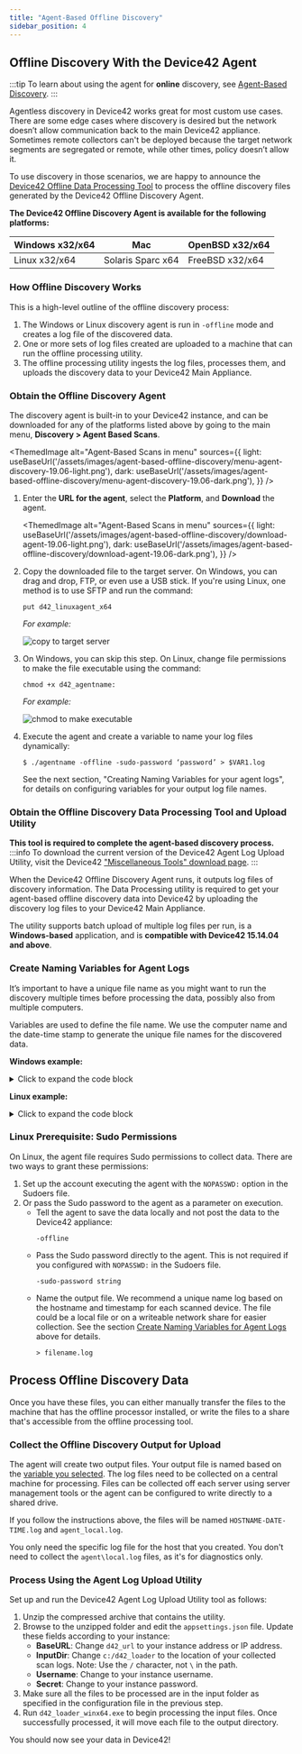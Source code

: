 ```yaml
---
title: "Agent-Based Offline Discovery"
sidebar_position: 4
---
```



## Offline Discovery With the Device42 Agent

:::tip
To learn about using the agent for **online** discovery, see [Agent-Based Discovery](agent-based-discovery.mdx).
:::

Agentless discovery in Device42 works great for most custom use cases. There are some edge cases where discovery is desired but the network doesn’t allow communication back to the main Device42 appliance. Sometimes remote collectors can't be deployed because the target network segments are segregated or remote, while other times, policy doesn’t allow it.

To use discovery in those scenarios, we are happy to announce the [Device42 Offline Data Processing Tool](#obtain-the-offline-discovery-data-processing-toolupload-utility) to process the offline discovery files generated by the Device42 Offline Discovery Agent. 

**The Device42 Offline Discovery Agent is available for the following platforms:**

| Windows x32/x64 | Mac                 | OpenBSD x32/x64     |
|-----------------|---------------------|---------------------|
| Linux x32/x64   | Solaris Sparc x64   | FreeBSD x32/x64     |

### How Offline Discovery Works

This is a high-level outline of the offline discovery process:

1. The Windows or Linux discovery agent is run in `-offline` mode and creates a log file of the discovered data.
2. One or more sets of log files created are uploaded to a machine that can run the offline processing utility.
3. The offline processing utility ingests the log files, processes them, and uploads the discovery data to your Device42 Main Appliance.

### Obtain the Offline Discovery Agent

The discovery agent is built-in to your Device42 instance, and can be downloaded for any of the platforms listed above by going to the main menu, **Discovery > Agent Based Scans**. 

<ThemedImage
  alt="Agent-Based Scans in menu"
  sources={{
    light: useBaseUrl('/assets/images/agent-based-offline-discovery/menu-agent-discovery-19.06-light.png'),
    dark: useBaseUrl('/assets/images/agent-based-offline-discovery/menu-agent-discovery-19.06-dark.png'),
  }}
/>

1. Enter the **URL for the agent**, select the **Platform**, and **Download** the agent. 

    <ThemedImage
    alt="Agent-Based Scans in menu"
    sources={{
        light: useBaseUrl('/assets/images/agent-based-offline-discovery/download-agent-19.06-light.png'),
        dark: useBaseUrl('/assets/images/agent-based-offline-discovery/download-agent-19.06-dark.png'),
    }}
    />   

2. Copy the downloaded file to the target server. On Windows, you can drag and drop, FTP, or even use a USB stick. If you're using Linux, one method is to use SFTP and run the command:
    ```
    put d42_linuxagent_x64
    ```
   _For example:_

   ![copy to target server](/assets/images/agent-based-offline-discovery/copy_to_target_server.png)

3. On Windows, you can skip this step. On Linux, change file permissions to make the file executable using the command:
    ```
    chmod +x d42_agentname: 
    ```
    _For example:_

    ![chmod to make executable](/assets/images/agent-based-offline-discovery/chmod_make_executable.png)

4. Execute the agent and create a variable to name your log files dynamically:
    ```
    $ ./agentname -offline -sudo-password ‘password’ > $VAR1.log
    ```
    See the next section, "Creating Naming Variables for your agent logs", for details on configuring variables for your output log file names.

### Obtain the Offline Discovery Data Processing Tool and Upload Utility

**This tool is required to complete the agent-based discovery process.**
:::info
To download the current version of the Device42 Agent Log Upload Utility, visit the Device42 ["Miscellaneous Tools" download page](https://www.device42.com/miscellaneous-tools/).
:::

When the Device42 Offline Discovery Agent runs, it outputs log files of discovery information. The Data Processing utility is required to get your agent-based offline discovery data into Device42 by uploading the discovery log files to your Device42 Main Appliance.

The utility supports batch upload of multiple log files per run, is a **Windows-based** application, and is **compatible with Device42 15.14.04 and above**.

### Create Naming Variables for Agent Logs

It’s important to have a unique file name as you might want to run the discovery multiple times before processing the data, possibly also from multiple computers. 

Variables are used to define the file name. We use the computer name and the date-time stamp to generate the unique file names for the discovered data.

**Windows example:**
<details>
    <summary>Click to expand the code block</summary>
    ```
    C:\>set var=%computername%-%date%-%time::=%
    C:\>set var=%var:.=%
    C:\>set var=%var:/=-%
    C:\>set var=%var: =%
    C:\>echo %var%.log
    ASUS-GL553V-Thu03-14-2019-16265819.log
    C:\>d42_winagent_x64.exe -offline > %var%.log
    ```
</details>

**Linux example:**

<details>
    <summary>Click to expand the code block</summary>
    ```
    $ VAR1=`hostname`-`date +%Y%m%d-%k%M%S`
    $ 
    $ echo $VAR1
    > CentOS7-20190306-133710.log
    $ ./linuxagent.sh -offline > $VAR1.log
    ```
</details>

### Linux Prerequisite: Sudo Permissions

On Linux, the agent file requires Sudo permissions to collect data. There are two ways to grant these permissions:

1. Set up the account executing the agent with the `NOPASSWD:` option in the Sudoers file.
2. Or pass the Sudo password to the agent as a parameter on execution.
    - Tell the agent to save the data locally and not post the data to the Device42 appliance:
        ```
        -offline
        ```
    - Pass the Sudo password directly to the agent. This is not required if you configured with `NOPASSWD:` in the Sudoers file.
        ```
        -sudo-password string
        ```
    - Name the output file. We recommend a unique name log based on the hostname and timestamp for each scanned device. The file could be a local file or on a writeable network share for easier collection. See the section [Create Naming Variables for Agent Logs](#create-naming-variables-for-agent-logs) above for details.
        ```
        > filename.log
        ```
       
## Process Offline Discovery Data

Once you have these files, you can either manually transfer the files to the machine that has the offline processor installed, or write the files to a share that's accessible from the offline processing tool.

### Collect the Offline Discovery Output for Upload

The agent will create two output files. Your output file is named based on the [variable you selected](#create-naming-variables-for-agent-logs). The log files need to be collected on a central machine for processing. Files can be collected off each server using server management tools or the agent can be configured to write directly to a shared drive. 

If you follow the instructions above, the files will be named `HOSTNAME-DATE-TIME.log` and `agent_local.log`.

You only need the specific log file for the host that you created. You don't need to collect the `agent\local.log` files, as it's for diagnostics only.

### Process Using the Agent Log Upload Utility

Set up and run the Device42 Agent Log Upload Utility tool as follows:

1. Unzip the compressed archive that contains the utility.
2. Browse to the unzipped folder and edit the `appsettings.json` file. Update these fields according to your instance:
   - **BaseURL**: Change `d42_url` to your instance address or IP address.
   - **InputDir**: Change `c:/d42_loader` to the location of your collected scan logs. Note: Use the `/` character, not `\` in the path.
   - **Username**: Change to your instance username.
   - **Secret**: Change to your instance password.
3. Make sure all the files to be processed are in the input folder as specified in the configuration file in the previous step.
4. Run `d42_loader_winx64.exe` to begin processing the input files. Once successfully processed, it will move each file to the output directory.
   
You should now see your data in Device42!

